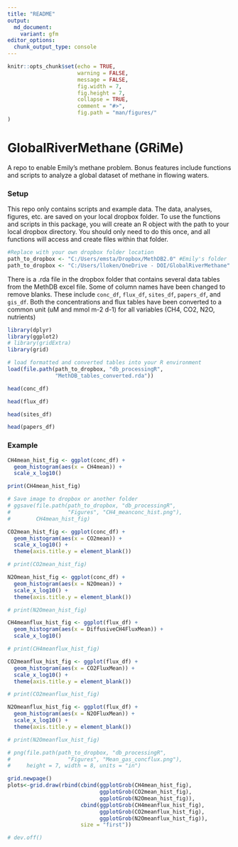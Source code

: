 ```yaml
---
title: "README"
output:
  md_document:
    variant: gfm
editor_options: 
  chunk_output_type: console
---
```


```r
knitr::opts_chunk$set(echo = TRUE,
                      warning = FALSE,
                      message = FALSE,
                      fig.width = 7,
                      fig.height = 7,
                      collapse = TRUE,
                      comment = "#>",
                      fig.path = "man/figures/"
)

```


# GlobalRiverMethane (GRiMe) 

A repo to enable Emily's methane problem. Bonus features include functions and scripts to analyze a global dataset of methane in flowing waters. 

### Setup

This repo only contains scripts and example data. The data, analyses, figures, etc. are saved on your local dropbox folder. To use the functions and scripts in this package, you will create an R object with the path to your local dropbox directory. You should only need to do this once, and all functions will access and create files within that folder.  

```r
#Replace with your own dropbox folder location
path_to_dropbox <- "C:/Users/emsta/Dropbox/MethDB2.0" #Emily's folder
path_to_dropbox <- "C:/Users/lloken/OneDrive - DOI/GlobalRiverMethane" #Luke's USGS computer

```
There is a .rda file in the dropbox folder that contains several data tables from the MethDB excel file. Some of column names have been changed to remove blanks. These include `conc_df`, `flux_df`, `sites_df`, `papers_df`, and `gis_df`. Both the concentrations and flux tables have been converted to a common unit (uM and mmol m-2 d-1) for all variables (CH4, CO2, N2O, nutrients)

```r

library(dplyr)
library(ggplot2)
# library(gridExtra)
library(grid)

# load formatted and converted tables into your R environment
load(file.path(path_to_dropbox, "db_processingR", 
               "MethDB_tables_converted.rda"))

head(conc_df)

head(flux_df)

head(sites_df)

head(papers_df)

```

### Example

```r
CH4mean_hist_fig <- ggplot(conc_df) +
  geom_histogram(aes(x = CH4mean)) +
  scale_x_log10() 

print(CH4mean_hist_fig)

# Save image to dropbox or another folder
# ggsave(file.path(path_to_dropbox, "db_processingR", 
#                  "Figures", "CH4_meanconc_hist.png"),
#        CH4mean_hist_fig)

CO2mean_hist_fig <- ggplot(conc_df) +
  geom_histogram(aes(x = CO2mean)) +
  scale_x_log10() +
  theme(axis.title.y = element_blank())

# print(CO2mean_hist_fig)

N2Omean_hist_fig <- ggplot(conc_df) +
  geom_histogram(aes(x = N2Omean)) +
  scale_x_log10() +
  theme(axis.title.y = element_blank())

# print(N2Omean_hist_fig)

CH4meanflux_hist_fig <- ggplot(flux_df) +
  geom_histogram(aes(x = DiffusiveCH4FluxMean)) +
  scale_x_log10() 

# print(CH4meanflux_hist_fig)

CO2meanflux_hist_fig <- ggplot(flux_df) +
  geom_histogram(aes(x = CO2FluxMean)) +
  scale_x_log10() +
  theme(axis.title.y = element_blank())

# print(CO2meanflux_hist_fig)

N2Omeanflux_hist_fig <- ggplot(flux_df) +
  geom_histogram(aes(x = N2OFluxMean)) +
  scale_x_log10() +
  theme(axis.title.y = element_blank())

# print(N2Omeanflux_hist_fig)

# png(file.path(path_to_dropbox, "db_processingR", 
#                  "Figures", "Mean_gas_concflux.png"), 
#     height = 7, width = 8, units = "in")

grid.newpage()
plots<-grid.draw(rbind(cbind(ggplotGrob(CH4mean_hist_fig),
                             ggplotGrob(CO2mean_hist_fig), 
                             ggplotGrob(N2Omean_hist_fig)),
                       cbind(ggplotGrob(CH4meanflux_hist_fig),
                             ggplotGrob(CO2meanflux_hist_fig),
                             ggplotGrob(N2Omeanflux_hist_fig)),
                       size = "first"))

# dev.off()

```

